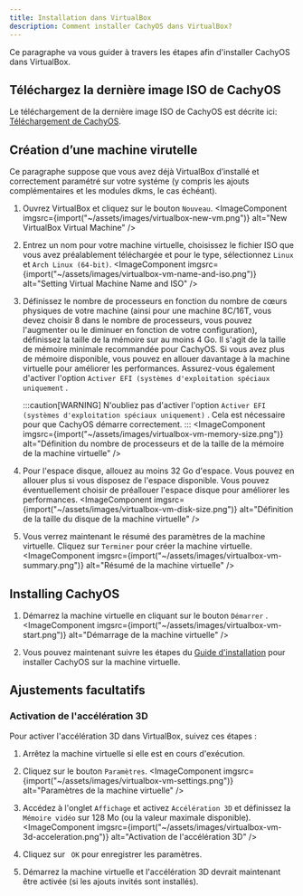 ```yaml
---
title: Installation dans VirtualBox
description: Comment installer CachyOS dans VirtualBox?
---
```



Ce paragraphe va vous guider à travers les étapes afin d'installer CachyOS dans VirtualBox.

## Téléchargez la dernière image ISO de CachyOS

Le téléchargement de la dernière image ISO de CachyOS est décrite ici: [Téléchargement de CachyOS](/cachyos_basic/download/).

## Création d’une machine virutelle

Ce paragraphe suppose que vous avez déjà VirtualBox d’installé et correctement paramétré sur votre systéme (y compris les ajouts complémentaires et les modules dkms, le cas échéant).

<Steps>

1. Ouvrez VirtualBox et cliquez sur le bouton `Nouveau`.
    <ImageComponent imgsrc={import("~/assets/images/virtualbox-new-vm.png")} alt="New VirtualBox Virtual Machine" />

2. Entrez un nom pour votre machine virtuelle, choisissez le fichier ISO que vous avez préalablement téléchargée et pour le type, sélectionnez  `Linux` et `Arch Linux (64-bit)`.
    <ImageComponent imgsrc={import("~/assets/images/virtualbox-vm-name-and-iso.png")} alt="Setting Virtual Machine Name and ISO" />

3. Définissez le nombre de processeurs en fonction du nombre de cœurs physiques de votre machine (ainsi pour une machine 8C/16T, vous devez choisir 8 dans le nombre de processeurs, vous pouvez l'augmenter ou le diminuer en fonction de votre configuration), définissez la taille de la mémoire sur au moins 4 Go. Il s'agit de la taille de mémoire minimale recommandée pour CachyOS. Si vous avez plus de mémoire disponible, vous pouvez en allouer davantage à la machine virtuelle pour améliorer les performances. Assurez-vous également d'activer l'option `Activer EFI (systèmes d'exploitation spéciaux uniquement` .

    :::caution[WARNING]
 N'oubliez pas d'activer l'option `Activer EFI (systèmes d'exploitation spéciaux uniquement)` . Cela est nécessaire pour que CachyOS démarre correctement.
    :::
<ImageComponent imgsrc={import("~/assets/images/virtualbox-vm-memory-size.png")} alt="Définition du nombre de processeurs et de la taille de la mémoire de la machine virtuelle" />

4. Pour l'espace disque, allouez au moins 32 Go d'espace. Vous pouvez en allouer plus si vous disposez de l'espace disponible. Vous pouvez éventuellement choisir de préallouer l'espace disque pour améliorer les performances.
<ImageComponent imgsrc={import("~/assets/images/virtualbox-vm-disk-size.png")} alt="Définition de la taille du disque de la machine virtuelle" />

5. Vous verrez maintenant le résumé des paramètres de la machine virtuelle. Cliquez sur `Terminer`  pour créer la machine virtuelle.
<ImageComponent imgsrc={import("~/assets/images/virtualbox-vm-summary.png")} alt="Résumé de la machine virtuelle" />

</Steps>

## Installing CachyOS

<Steps>

1. Démarrez la machine virtuelle en cliquant sur le bouton `Démarrer` .
<ImageComponent imgsrc={import("~/assets/images/virtualbox-vm-start.png")} alt="Démarrage de la machine virtuelle" />

2. Vous pouvez maintenant suivre les étapes du [Guide d'installation](/installation/installation_on_root/) pour installer CachyOS sur la machine virtuelle.

</Steps>

## Ajustements facultatifs

### Activation de l'accélération 3D

Pour activer l'accélération 3D dans VirtualBox, suivez ces étapes :

<Steps>

1. Arrêtez la machine virtuelle si elle est en cours d'exécution.

2. Cliquez sur le bouton `Paramètres`.
<ImageComponent imgsrc={import("~/assets/images/virtualbox-vm-settings.png")} alt="Paramètres de la machine virtuelle" />

3. Accédez à l'onglet `Affichage` et activez `Accélération 3D`  et définissez la `Mémoire vidéo`  sur 128 Mo (ou la valeur maximale disponible).
<ImageComponent imgsrc={import("~/assets/images/virtualbox-vm-3d-acceleration.png")} alt="Activation de l'accélération 3D" />

4. Cliquez sur ` OK`  pour enregistrer les paramètres.

5. Démarrez la machine virtuelle et l'accélération 3D devrait maintenant être activée (si les ajouts invités sont installés).

</Steps>
